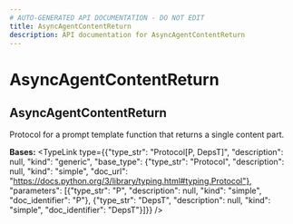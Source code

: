 ```yaml
---
# AUTO-GENERATED API DOCUMENTATION - DO NOT EDIT
title: AsyncAgentContentReturn
description: API documentation for AsyncAgentContentReturn
---
```


# AsyncAgentContentReturn

## <ApiType type="Class" path="agents/decorator/AsyncAgentContentReturn" symbolName="AsyncAgentContentReturn" /> AsyncAgentContentReturn

Protocol for a prompt template function that returns a single content part.

**Bases:** 
<TypeLink type={{"type_str": "Protocol[P, DepsT]", "description": null, "kind": "generic", "base_type": {"type_str": "Protocol", "description": null, "kind": "simple", "doc_url": "https://docs.python.org/3/library/typing.html#typing.Protocol"}, "parameters": [{"type_str": "P", "description": null, "kind": "simple", "doc_identifier": "P"}, {"type_str": "DepsT", "description": null, "kind": "simple", "doc_identifier": "DepsT"}]}} />

